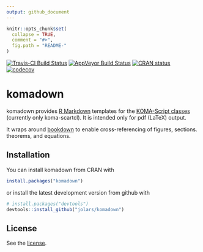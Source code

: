```yaml
---
output: github_document
---
```


<!-- README.md is generated from README.Rmd. Please edit that file -->

```r
knitr::opts_chunk$set(
  collapse = TRUE,
  comment = "#>",
  fig.path = "README-"
)
```

[![Travis-CI Build Status](https://travis-ci.org/jolars/komadown.svg?branch=master)](https://travis-ci.org/jolars/komadown)
[![AppVeyor Build Status](https://ci.appveyor.com/api/projects/status/github/jolars/komadown?branch=master&svg=true)](https://ci.appveyor.com/project/jolars/komadown)
[![CRAN status](http://www.r-pkg.org/badges/version/komadown)](https://cran.r-project.org/package=komadown)
[![codecov](https://codecov.io/gh/jolars/komadown/branch/master/graph/badge.svg)](https://codecov.io/gh/jolars/komadown)

# komadown

komadown provides [R Markdown](http://rmarkdown.rstudio.com/) templates for the
[KOMA-Script classes](https://komascript.de/) (currently only koma-scartcl).
It is intended only for pdf (LaTeX) output.

It wraps around [bookdown](https://github.com/rstudio/bookdown) to enable
cross-referencing of figures, sections. theorems, and equations.

## Installation

You can install komadown from CRAN with

```r
install.packages("komadown")
```

or install the latest development version from github with

```r
# install.packages("devtools")
devtools::install_github("jolars/komadown")
```

## License

See the [license](LICENSE).
